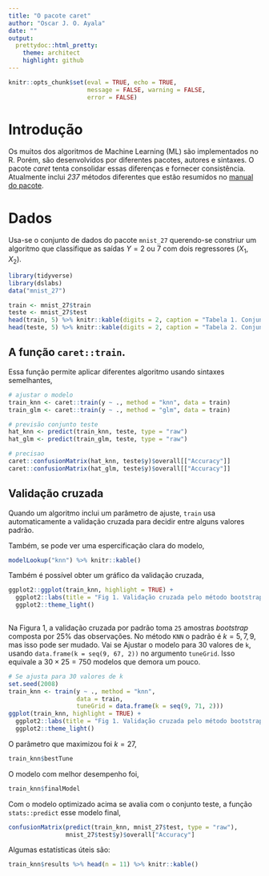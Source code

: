 ---
title: "O pacote caret"
author: "Oscar J. O. Ayala"
date: ""
output:
  prettydoc::html_pretty:
    theme: architect
    highlight: github
---

```{r setup, include = FALSE}
knitr::opts_chunk$set(eval = TRUE, echo = TRUE, 
                      message = FALSE, warning = FALSE,
                      error = FALSE)
```

# Introdução

Os muitos dos algoritmos de Machine Learning (ML) são implementados no R. Porém, são desenvolvidos por diferentes pacotes, autores e sintaxes. O pacote *caret* tenta consolidar essas diferenças e fornecer consistência. Atualmente inclui *237* métodos diferentes que estão resumidos no [manual do pacote](https://topepo.github.io/caret/available-models.html). 

# Dados

Usa-se o conjunto de dados do pacote `mnist_27` querendo-se constriur um algoritmo que classifique as saídas $Y = 2 \text{ ou } 7$ com dois regressores $(X_1, X_2)$. 

```{r}
library(tidyverse)
library(dslabs)
data("mnist_27")
```

```{r echo=TRUE}
train <- mnist_27$train
teste <- mnist_27$test
head(train, 5) %>% knitr::kable(digits = 2, caption = "Tabela 1. Conjunto train")
head(teste, 5) %>% knitr::kable(digits = 2, caption = "Tabela 2. Conjunto teste")
```


## A função `caret::train`.

Essa função permite aplicar diferentes algoritmo usando sintaxes semelhantes,

```{r}
# ajustar o modelo
train_knn <- caret::train(y ~ ., method = "knn", data = train)
train_glm <- caret::train(y ~ ., method = "glm", data = train)
```

```{r}
# previsão conjunto teste
hat_knn <- predict(train_knn, teste, type = "raw")
hat_glm <- predict(train_glm, teste, type = "raw")
```


```{r}
# precisao
caret::confusionMatrix(hat_knn, teste$y)$overall[["Accuracy"]]
caret::confusionMatrix(hat_glm, teste$y)$overall[["Accuracy"]]
```

## Validação cruzada

Quando um algoritmo inclui um parâmetro de ajuste, `train` usa automaticamente a validação cruzada para decidir entre alguns valores padrão. 

Também, se pode ver uma espercificação clara do modelo,

```{r}
modelLookup("knn") %>% knitr::kable()
```

Também é possível obter um gráfico da validação cruzada,

```{r}
ggplot2::ggplot(train_knn, highlight = TRUE) + 
  ggplot2::labs(title = "Fig 1. Validação cruzada pelo método bootstrap", x = "K-vizinhos mais próximos", y = "Precisão Geral") +  
  ggplot2::theme_light()
  
```


Na Figura 1, a validação cruzada por padrão toma `25` amostras *bootstrap* composta por $25 \%$ das observações. No método `KNN` o padrão é $k = 5, 7, 9$, mas isso pode ser mudado. Vai se Ajustar o modelo para $30$ valores de `k`, usando `data.frame(k = seq(9, 67, 2))` no argumento `tuneGrid`. Isso equivale a $30 \times 25 = 750 \text{ modelos}$ que demora um pouco.

```{r}
# Se ajusta para 30 valores de k
set.seed(2008)
train_knn <- train(y ~ ., method = "knn", 
                   data = train,
                   tuneGrid = data.frame(k = seq(9, 71, 2)))
ggplot(train_knn, highlight = TRUE) + 
  ggplot2::labs(title = "Fig 1. Validação cruzada pelo método bootstrap", x = "K-vizinhos mais próximos", y = "Precisão Geral") +  
  ggplot2::theme_light()
```

O parâmetro que maximizou foi $k = 27$,

```{r}
train_knn$bestTune
```


O modelo com melhor desempenho foi, 

```{r}
train_knn$finalModel
```

Com o modelo optimizado acima se avalia com o conjunto teste, a função `stats::predict` esse modelo final, 

```{r}
confusionMatrix(predict(train_knn, mnist_27$test, type = "raw"),
                mnist_27$test$y)$overall["Accuracy"]
```

Algumas estatísticas úteis são:

```{r}
train_knn$results %>% head(n = 11) %>% knitr::kable()
```







